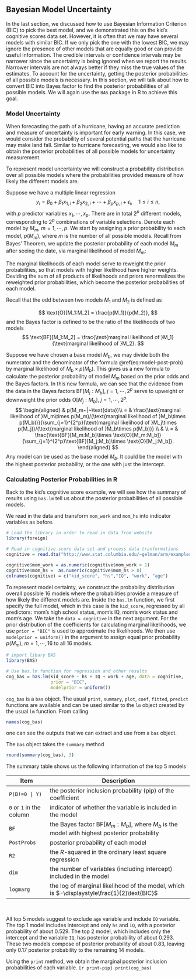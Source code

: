 ## Bayesian Model Uncertainty

In the last section, we discussed how to use Bayesian Information Criterion (BIC) to pick the best model, and we demonstrated this on the kid's cognitive scores data set. However, it is often that we may have several models with similar BIC. If we only pick the one with the lowest BIC, we may ignore the presence of other models that are equally good or can provide useful information. The credible intervals or confidence intervals may be narrower since the uncertainty is being ignored when we report the results. Narrower intervals are not always better if they miss the true values of the estimates. To account for the uncertainty, getting the posterior probabilities of all possible models is necessary. In this section, we will talk about how to convert BIC into Bayes factor to find the posterior probabilities of all possible models. We will again use the `BAS` package in R to achieve this goal.

### Model Uncertainty

When forecasting the path of a hurricane, having an accurate prediction and measure of uncertainty is important for early warning. In this case, we would consider the probability of several potential paths that the hurricane may make land fall. Similar to hurricane forecasting, we would also like to obtain the posterior probabilities of all possible models for uncertainty measurement. 

To represent model uncertainty we will construct a probability distribution over all possible models where the probabilities provided measure of how likely the different models are. 

Suppose we have a multiple linear regression
$$ y_i = \beta_0+\beta_1x_{1,i}+\beta_2x_{2,i}+\cdots+\beta_px_{p,i}+\epsilon_i, \quad 1\leq i \leq n,$$
with $p$ predictor variables $x_1,\cdots, x_p$. There are in total $2^p$ different models, corresponding to $2^p$ combinations of variable selections. Denote each model by $M_m,\ m=1,\cdots,p$. We start by assigning a prior probability to each model, $p(M_m)$, where $m$ is the number of all possible models. Recall from Bayes' Theorem, we update the posterior probability of each model $M_m$ after seeing the date, via marginal likelihood of model $M_m$:

\begin{equation} p(M_m~|~\text{data}) = \frac{\text{marginal likelihood of }M_m\times p(M_m)}{\sum_{j=1}^{2^p}\text{marginal likelihood of }M_j\times p(M_j)}. 
(\#eq:model-post-prob) 
\end{equation}
The marginal likelihoods of each model serve to reweight the prior probabilities, so that models with higher likelihood have higher weights. Deviding the sum of all products of likelihoods and priors renormalizes the reweighted prior probabilities, which become the posterior probabilities of each model.

Recall that the odd between two models $M_1$ and $M_2$ is defined as

$$
\text{O}[M_1:M_2] =  \frac{p(M_1)}{p(M_2)},
$$
and the Bayes factor is defined to be the ratio of the likelihoods of two models
$$ \text{BF}[M_1:M_2] = \frac{\text{marginal likelihood of }M_1}{\text{marginal likelihood of }M_2}. $$

Suppose we have chosen a base model $M_b$, we may divide both the numerator and the denominator of the formula \@ref(eq:model-post-prob) by $\text{marginal likelihood of }M_b\times p(M_b)$. This gives us a new formula to calculate the posterior probability of model $M_m$ based on the prior odds and the Bayes factors. In this new formula, we can see that the evidence from the data in the Bayes factors $\text{BF}[M_j:M_b],\ j=1,\cdots, 2^p$ serve to upweight or downweight the prior odds $\text{O}[M_j:M_b],\ j=1,\cdots,2^p$.
$$
\begin{aligned}
& p(M_m~|~\text{data})\\
 = & \frac{\text{marginal likelihood of }M_m\times p(M_m)/(\text{marginal likelihood of }M_b\times p(M_b))}{\sum_{j=1}^{2^p}(\text{marginal likelihood of }M_j\times p(M_j))/(\text{marginal likelihood of }M_b\times p(M_b))} \\
 & \\
= & \frac{\text{BF}[M_m:M_b]\times \text{O}[M_m:M_b]}{\sum_{j=1}^{2^p}\text{BF}[M_j:M_b]\times \text{O}[M_j:M_b]}.
\end{aligned}
$$
Any model can be used as the base model $M_b$. It could be the model with the highest posterior probability, or the one with just the intercept. 

### Calculating Posterior Probabilities in R

Back to the kid's cognitive score example, we will see how the summary of results using `bas.lm` tell us about the posterior probabilities of all possible models.

We read in the data and transform `mom_work` and `mom_hs` into indicator variables as before.
```r
# Load the library in order to read in data from website
library(foreign)    

# Read in cognitive score data set and process data tranformations
cognitive = read.dta("http://www.stat.columbia.edu/~gelman/arm/examples/child.iq/kidiq.dta")

cognitive$mom_work = as.numeric(cognitive$mom_work > 1)
cognitive$mom_hs =  as.numeric(cognitive$mom_hs > 0)
colnames(cognitive) = c("kid_score", "hs","IQ", "work", "age")
```


To represent model certainty, we construct the probability distribution overall possible 16 models where the probabilities provide a measure of how likely the different models are. Inside the `bas.lm` function, we first specify the full model, which in this case is the `kid_score`, regressed by all predictors: mom's high school status, mom's IQ, mom's work status and mom's age. We take the `data = cognitive` in the next argument. For the prior distribution of the coefficients for calculating marginal likelihoods, we use `prior = "BIC"` is used to approximate the likelihoods. We then use `modelprior = uniform()` in the argument to assign equal prior probability $p(M_m),\ m=1,\cdots, 16$ to all 16 models.
```r
# import libary BAS
library(BAS)

# Use bas.lm function for regression and other results
cog_bas = bas.lm(kid_score ~ hs + IQ + work + age, data = cognitive,
                 prior = "BIC",
                 modelprior = uniform())
```

`cog_bas` is a `bas` object. The usual `print`, `summary`, `plot`, `coef`, `fitted`, `predict` functions are available and can be used similar to the `lm` object created by the usual `lm` function. From calling 
```r
names(cog_bas)
```
one can see the outputs that we can extract and use from a `bas` object.

The `bas` object takes the `summary` method
```r
round(summary(cog_bas), 3)
```

The summary table shows us the following information of the top 5 models

Item          | Description
--------------| -------------------------------------------------
`P(B!=0 | Y)` | the posterior inclusion probability (pip) of the coefficient
`0` or `1` in the column | indicator of whether the variable is included in the model
`BF`          | the Bayes factor $\text{BF}[M_m:M_b]$, where $M_b$ is the model with highest posterior probability
`PostProbs`   | posterior probability of each model
`R2`          | the $R$-squared in the ordinary least square regression
`dim`         | the number of variables (including intercept) included in the model
`logmarg`     | the log of marginal likelihood of the model, which is $-\displaystyle\frac{1}{2}\text{BIC}$

<br/>

All top 5 models suggest to exclude `age` variable and include `IQ` variable. The top 1 model includes intercept and only `hs` and `IQ`, with a posterior probability of about 0.529. The top 2 model, which includes only the intercept and the variable `IQ`, has posterior probability of about 0.293. These two models compose of posterior probability of about 0.83, leaving only 0.17 posterior probability to the remaining 14 models. 

Using the `print` method, we obtain the marginal posterior inclusion probabilities of each variable.
```[r print-pip}
print(cog_bas)
```



